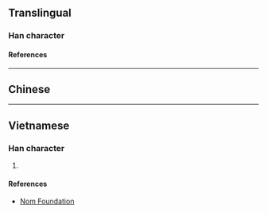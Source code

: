 {{character info/new}}
==Translingual==

===Han character===
{{Han char|rn=85|rad=水|as=09|sn=12|four=|canj=EOIV|ids=⿰氵食}}

====References====
{{Han ref|kx=0636.240|dkj=17824|dj=1043.220|hdz=31682.050|uh=6E4C}}

----

==Chinese==
{{zh-see|餐|v}}

----

==Vietnamese==

===Han character===
{{vi-readings|rs=水09|reading=san}}

# {{rfdef|vi|sort=水09}}

====References====
* [http://nomfoundation.org/common/nom_details.php?codepoint=6e4c Nom Foundation]